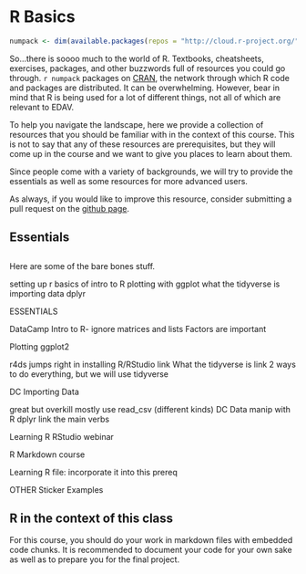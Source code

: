 # R Basics {#basics}

```r
numpack <- dim(available.packages(repos = "http://cloud.r-project.org/"))[1]
```


So...there is soooo much to the world of R. Textbooks, cheatsheets, exercises, packages, and other buzzwords full of resources you could go through. `r numpack` packages on [CRAN](https://cran.r-project.org), the network through which R code and packages are distributed. It can be overwhelming.  However, bear in mind that R is being used for a lot of different things, not all of which are relevant to EDAV. 

To help you navigate the landscape, here we provide a collection of resources that you should be familiar with in the context of this course. This is not to say that any of these resources are prerequisites, but they will come up in the course and we want to give you places to learn about them.

Since people come with a variety of backgrounds, we will try to provide the essentials as well as some resources for more advanced users.

As always, if you would like to improve this resource, consider submitting a pull request on the [github page](https://github.com/jtr13/EDAV).

## Essentials

## 





Here are some of the bare bones stuff.

setting up r basics of intro to R plotting with ggplot what the tidyverse is importing data dplyr

ESSENTIALS

DataCamp Intro to R- ignore matrices and lists Factors are important

Plotting ggplot2

r4ds jumps right in installing R/RStudio link What the tidyverse is link 2 ways to do everything, but we will use tidyverse

DC Importing Data

great but overkill
mostly use read_csv (different kinds)
DC Data manip with R dplyr link the main verbs

Learning R RStudio webinar

R Markdown course

Learning R file: incorporate it into this prereq

OTHER Sticker Examples



## R in the context of this class

For this course, you should do your work in markdown files with embedded code chunks. It is recommended to document your code for your own sake as well as to prepare you for the final project.




